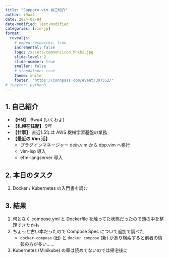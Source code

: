 ```yaml
---
title: "Sapporo.vim 自己紹介"
author: i9wa4
date: 2024-02-04
date-modified: last-modified
categories: [vim-jp]
format:
  revealjs:
    # embed-resources: true
    incremental: false
    logo: /assets/common/icon_hhkb2.jpg
    slide-level: 2
    slide-number: true
    smaller: false
    # standalone: true
    theme: white
    footer: "https://connpass.com/event/307552/"
# jupyter: python3
---
```


## 1. 自己紹介

- **【HN】** i9wa4 (いくわよ)
- **【札幌在住歴】** 9年
- **【仕事】** 直近1.5年は AWS 機械学習基盤の業務
- **【最近の Vim 活】**
    - プラグインマネージャー dein.vim から dpp.vim へ移行
    - vim-lsp 導入
    - efm-langserver 導入

## 2. 本日のタスク

1. Docker / Kubernetes の入門書を読む

## 3. 結果

1. 何となく compose.yml と Dockerfile を触ってた状態だったので頭の中を整理できたかも
1. ちょっと古い本だったので Compose Spec について追加で調べた
    - `docker-compose` (旧) と `docker compose` (新) があり検索すると前者の情報の方が多い……
1. Kubernetes (Minikube) の章は読めてないのでは帰宅後に
